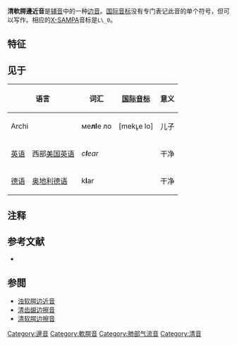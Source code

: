 {{NoteTA
|1=腭
}}
{{Infobox IPA
|above=清軟腭邊近音
|ipa symbol=ʟ̥
|ipa number=158 402A
|x-sampa=L\_0
|imagesize=150px
}}

'''清軟腭邊近音'''是[[辅音|辅音]]中的一种[[边音|边音]]。[[国际音标|国际音标]]没有专门表记此音的单个符号，但可以写作{{angbr IPA|ʟ̥}}。相应的[[X-SAMPA|X-SAMPA]]音标是<code>L\_0</code>。

==特征==
{{approximant}}
{{velar}}
{{voiceless}}
{{oral}}
{{lateral}}
{{pulmonic}}

==见于==
{| class="wikitable"
!colspan=2| 语言
! 词汇
! [[国际音标|国际音标]]
! 意义
! 注释
|-
| colspan="2" |Archi
|ме'''лӏ'''е ло
|[mekʟ̥e lo]
|儿子
|非正式口语中/kʟ̝̊/的同位异音。
|-
|[[英语|英语]]
| 西部[[美国英语|美国英语]]{{sfnp|Grønnum|2005|p=154}}
|''c'''l'''ear''
|{{IPA|[kʟ̥iɚ̯]}}
| 干净
| 可能是{{IPA|/l/}}在{{IPA|/k/}}后的同位异音。{{sfnp|Grønnum|2005|p=154}}参见[[英语音系|英语音系]]
|-
| [[德语|德语]]
| [[奥地利德语|奥地利德语]]{{sfnp|Grønnum|2005|pp=153–154}}
| k'''l'''ar
| {{IPA|[kʟ̥ɑː]}}
| 干净
| 可能是{{IPA|/l/}}在送气的{{IPA|/k/}}后的同位异音。{{sfnp|Grønnum|2005|pp=153–154}}参见[[标准德语音系|标准德语音系]]
|}

==注释==
{{reflist}}

==参考文献==
{{refbegin}}
* {{citation
|last=Grønnum
|first=Nina
|author-link=Nina Grønnum
|year=2005
|title=Fonetik og fonologi, Almen og Dansk
|edition=3rd
|publisher=Akademisk Forlag
|place=Copenhagen
|isbn=87-500-3865-6
|url=https://books.google.com/books?id=9RtCAgAAQBAJ
|accessdate=2020-12-20
|archive-date=2016-11-27
|archive-url=https://web.archive.org/web/20161127133734/https://books.google.com/books?id=9RtCAgAAQBAJ
|dead-url=no
}}
{{refend}}

==参閲==
*[[浊软腭边近音|浊软腭边近音]]{{IPA|[ʟ]}}
*[[清齿龈边擦音|清齿龈边擦音]]{{IPA|[ɬ]}}
*[[清软腭边擦音|清软腭边擦音]]{{IPA|[ʟ̝̊]}}

{{IPA navigation|state=collapsed}}

[[Category:邊音|Category:邊音]]
[[Category:軟腭音|Category:軟腭音]]
[[Category:肺部气流音|Category:肺部气流音]]
[[Category:清音|Category:清音]]